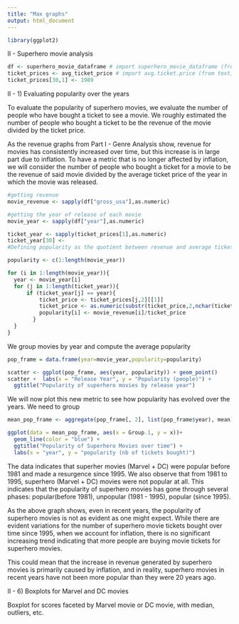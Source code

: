 ```yaml
---
title: "Max graphs"
output: html_document
---
```


```r
library(ggplot2)
```



II - Superhero movie analysis

```r
df <- superhero_movie_dataframe # import superhero_movie_dataframe (from text, readr) directly to your environment
ticket_prices <- avg_ticket_price # import avg.ticket.price (from text, readr) from the datasets folder
ticket_prices[30,1] <- 1989
```

II - 1) Evaluating popularity over the years

To evaluate the popularity of superhero movies, we evaluate the number of people who have bought a ticket to see a movie. We roughly estimated the number of people who bought a ticket to be the revenue of the movie divided by the ticket price.

As the revenue graphs from Part I - Genre Analysis show, revenue for movies has consistently increased over time, but this increase is in large part due to inflation. To have a metric that is no longer affected by inflation, we will consider the number of people who bought a ticket for a movie to be the revenue of said movie divided by the average ticket price of the year in which the movie was released. 


```r
#getting revenue
movie_revenue <- sapply(df["gross_usa"],as.numeric)

#getting the year of release of each movie
movie_year <- sapply(df["year"],as.numeric)

ticket_year <- sapply(ticket_prices[1],as.numeric)
ticket_year[30] <- 
#Defining popularity as the quotient between revenue and average ticket price of the year

popularity <- c(1:length(movie_year))

for (i in 1:length(movie_year)){
  year <- movie_year[i]
  for (j in 1:length(ticket_year)){
      if (ticket_year[j] == year){
          ticket_price <- ticket_prices[j,2][[1]]
          ticket_price <- as.numeric(substr(ticket_price,2,nchar(ticket_price)))
          popularity[i] <- movie_revenue[i]/ticket_price
        }
  }
}

```

We group movies by year and compute the average popularity



```r
pop_frame = data.frame(year=movie_year,popularity=popularity)

scatter <- ggplot(pop_frame, aes(year, popularity)) + geom_point()
scatter +  labs(x = "Release Year", y = "Popularity (people)") +
  ggtitle("Popularity of superhero movies by release year")
```

We will now plot this new metric to see how popularity has evolved over the years.
We need to group 

```r
mean_pop_frame <- aggregate(pop_frame[, 2], list(pop_frame$year), mean)[ -c(1,2,35), ]

ggplot(data = mean_pop_frame, aes(x = Group.1, y = x))+
  geom_line(color = "blue") +
  ggtitle("Popularity of Superhero Movies over time") +
  labs(x = "year", y = "popularity (nb of tickets bought)")
```

The data indicates that superher movies (Marvel + DC) were popular before 1981 and made a resurgence since 1995. We also observe that from 1981 to 1995, superhero (Marvel + DC) movies were not popular at all. This indicates that the popularity of superhero movies has gone through several phases: popular(before 1981), unpopular (1981 - 1995), popular (since 1995). 

As the above graph shows, even in recent years, the popularity of superhero movies is not as evident as one might expect. While there are evident variations for the number of superhero movie tickets bought over time since 1995, when we account for inflation, there is no significant  increasing trend indicating that more people are buying movie tickets for superhero movies.

This could mean that the increase in revenue generated by superhero movies is primarily caused by inflation, and in reality, superhero movies in recent years have not been more popular than they were 20 years ago.


II - 6) Boxplots for Marvel and DC movies

Boxplot for scores faceted by Marvel movie or DC movie, with median, outliers, etc.


